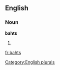 ==English==

===Noun===
'''bahts'''

# {{plural of|[[baht]]}}

[[Category:English plurals]]

[[fr:bahts]]